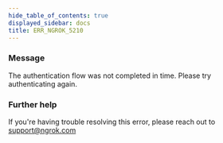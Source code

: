 ```yaml
---
hide_table_of_contents: true
displayed_sidebar: docs
title: ERR_NGROK_5210
---
```




### Message

The authentication flow was not completed in time. Please try authenticating again.

<ErrorDetails error="err_ngrok_5210" />

### Further help

If you're having trouble resolving this error, please reach out to [support@ngrok.com](mailto:support@ngrok.com?subject=Help%20with%20ERR_NGROK_5210)
